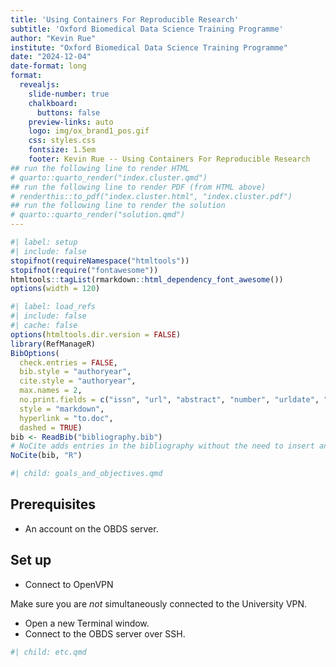 ```yaml
---
title: 'Using Containers For Reproducible Research'
subtitle: 'Oxford Biomedical Data Science Training Programme'
author: "Kevin Rue"
institute: "Oxford Biomedical Data Science Training Programme"
date: "2024-12-04"
date-format: long
format:
  revealjs: 
    slide-number: true
    chalkboard: 
      buttons: false
    preview-links: auto
    logo: img/ox_brand1_pos.gif
    css: styles.css
    fontsize: 1.5em
    footer: Kevin Rue -- Using Containers For Reproducible Research
## run the following line to render HTML
# quarto::quarto_render("index.cluster.qmd")
## run the following line to render PDF (from HTML above)
# renderthis::to_pdf("index.cluster.html", "index.cluster.pdf")
## run the following line to render the solution
# quarto::quarto_render("solution.qmd")
---
```


```r
#| label: setup
#| include: false
stopifnot(requireNamespace("htmltools"))
stopifnot(require("fontawesome"))
htmltools::tagList(rmarkdown::html_dependency_font_awesome())
options(width = 120)
```

```r
#| label: load_refs
#| include: false
#| cache: false
options(htmltools.dir.version = FALSE)
library(RefManageR)
BibOptions(
  check.entries = FALSE,
  bib.style = "authoryear",
  cite.style = "authoryear",
  max.names = 2,
  no.print.fields = c("issn", "url", "abstract", "number", "urldate", "month", "pages", "file", "note"),
  style = "markdown",
  hyperlink = "to.doc",
  dashed = TRUE)
bib <- ReadBib("bibliography.bib")
# NoCite adds entries in the bibliography without the need to insert an explicit citation.
NoCite(bib, "R")
```

```r
#| child: goals_and_objectives.qmd
```

## Prerequisites

- An account on the OBDS server.

## Set up

- Connect to OpenVPN

::: {.callout-note}
Make sure you are *not* simultaneously connected to the University VPN.
:::

- Open a new Terminal window.
- Connect to the OBDS server over SSH.

```r
#| child: etc.qmd
```
